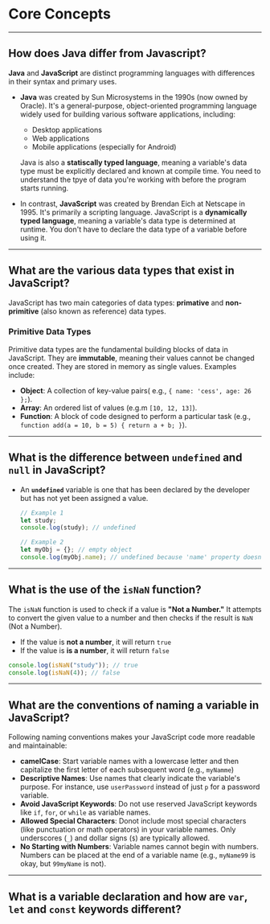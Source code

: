 # Core Concepts

---

## How does Java differ from Javascript?

**Java** and **JavaScript** are distinct programming languages with differences in their syntax and primary uses.

* **Java** was created by Sun Microsystems in the 1990s (now owned by Oracle). It's a general-purpose, object-oriented programming language widely used for building various software applications, including:
  * Desktop applications
  * Web applications
  * Mobile applications (especially for Android)

  Java is also a **statiscally typed language**, meaning a variable's data type must be explicitly declared and known at compile time. You need to understand the tpye of data you're working with before the program starts running.

* In contrast, **JavaScript** was created by Brendan Eich at Netscape in 1995. It's primarily a scripting language. JavaScript is a **dynamically typed language**, meaning a variable's data type is determined at runtime. You don't have to declare the data type of a variable before using it.

---

## What are the various data types that exist in JavaScript?

JavaScript has two main categories of data types: **primative** and **non-primitive** (also known as reference) data types.

### Primitive Data Types

Primitive data types are the fundamental building blocks of data in JavaScript. They are **immutable**, meaning their values cannot be changed once created. They are stored in memory as single values. Examples include:

* **Object**: A collection of key-value pairs( e.g., `{ name: 'cess', age: 26 };`).
* **Array**: An ordered list of values (e.g.m `[10, 12, 13]`).
* **Function**: A block of code designed to perform a particular task (e.g., `function add(a = 10, b = 5) { return a + b; }`).

---

## What is the difference between `undefined` and `null` in JavaScript?

* An **`undefined`** variable is one that has been declared by the developer but has not yet been assigned a value.

  ```javascript
  // Example 1
  let study;
  console.log(study); // undefined

  // Example 2
  let myObj = {}; // empty object
  console.log(myObj.name); // undefined because 'name' property doesn't exists
  ```

---

## What is the use of the `isNaN` function?

The `isNaN` function is used to check if a value is **"Not a Number."** It attempts to convert the given value to a number and then checks if the result is `NaN` (Not a Number).

* If the value is **not a number**, it will return `true`
* If the value is **is a number**, it will return `false`

```javascript
console.log(isNaN("study")); // true
console.log(isNaN(4)); // false
```

---

## What are the conventions of naming a variable in JavaScript?

Following naming conventions makes your JavaScript code more readable and maintainable:
  - **camelCase**: Start variable names with a lowercase letter and then capitalize the first letter of each subsequent word (e.g., `myNamme`)
  - **Descriptive Names**: Use names that clearly indicate the variable's purpose. For instance, use `userPassword` instead of just `p` for a password variable.
  - **Avoid JavaScript Keywords**: Do not use reserved JavaScript keywords like `if`, `for`, or `while` as variable names.
  - **Allowed Special Characters**: Donot include most special characters (like punctuation or math operators) in your variable names. Only underscores (`_`) and dollar signs (`$`) are typically allowed.
  - **No Starting with Numbers**: Variable names cannot begin with numbers. Numbers can be placed at the end of a variable name (e.g., `myName99` is okay, but `99myName` is not).

---

## What is a variable declaration and how are `var`, `let` and `const` keywords different?